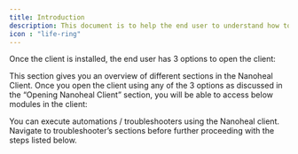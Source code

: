 ---
title: Introduction
description: This document is to help the end user to understand how to use the Nanoheal client, Once the client is installed on the end user machine, this document can be used to refer and understand how to use the client. The document is broadly classified into three sections,
icon : "life-ring" 
---


<Card title="Opening Nanoheal Client" icon="square-1" href="https://nano.mintlify.app/api-reference/notif">

   Once the client is installed, the end user has 3 options to open the client:
  </Card>
  
  <Card title="Client UI and Different Sections" icon="square-2" href="https://nano.mintlify.app/api-reference/course">

  This section gives you an overview of different sections in the Nanoheal Client. Once you open the client using any of the 3 options as discussed in the “Opening Nanoheal Client” section, you will be able to access below modules in the client:
  </Card>

  <Card title="Automation Execution" icon="square-3" href="https://nano.mintlify.app/api-reference/notif">

  You can execute automations / troubleshooters using the Nanoheal client. Navigate to troubleshooter’s sections before further proceeding with the steps listed below.
  </Card>